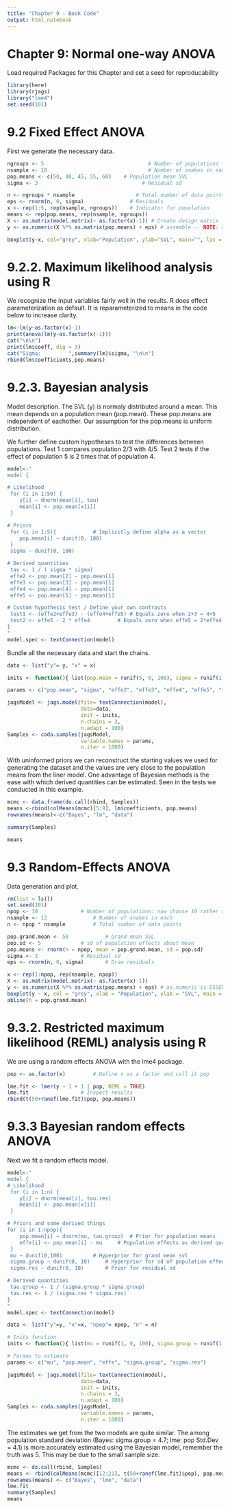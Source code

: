 ```yaml
---
title: "Chapter 9 - Book Code"
output: html_notebook
---
```


# Chapter 9: Normal one-way ANOVA 
Load required Packages for this Chapter and set a seed for reproducability

```r
library(here)
library(rjags)
library("lme4")
set.seed(101)
```

# 9.2 Fixed Effect ANOVA
First we generate the necessary data.

```r
ngroups <- 5				                  # Number of populations
nsample <- 10			                	  # Number of snakes in each
pop.means <- c(50, 40, 45, 55, 60) 	  # Population mean SVL
sigma <- 3				                    # Residual sd

n <- ngroups * nsample 			          # Total number of data points
eps <- rnorm(n, 0, sigma)	           	# Residuals 
x <- rep(1:5, rep(nsample, ngroups)) 	# Indicator for population
means <- rep(pop.means, rep(nsample, ngroups))
X <- as.matrix(model.matrix(~ as.factor(x)-1)) # Create design matrix
y <- as.numeric(X %*% as.matrix(pop.means) + eps) # assemble -- NOTE: as.numeric ESSENTIAL for WinBUGS

boxplot(y~x, col="grey", xlab="Population", ylab="SVL", main="", las = 1)

```

# 9.2.2. Maximum likelihood analysis using R
We recognize the input variables fairly well in the results.
R does effect parameterization as default. It is reparameterized to means in the code below to increase clarity.
```r
lm<-lm(y~as.factor(x)-1)
print(anova(lm(y~as.factor(x)-1)))
cat("\n\n")
print(lm$coeff, dig = 3)
cat("Sigma:         ",summary(lm)$sigma, "\n\n")
rbind(lm$coefficients,pop.means)
```

# 9.2.3. Bayesian analysis
Model description.
The SVL (y) is normaly distributed around a mean. This mean depends on a population mean (pop.mean). These pop.means are independent of eachother. Our assumption for the pop.means is uniform distribution. 

We further define custom hypotheses to test the differences between populations.
Test 1 compares population 2/3 with 4/5. Test 2 tests if the effect of population 5 is 2 times that of population 4. 
```r
model<-"
model {

# Likelihood
 for (i in 1:50) {
    y[i] ~ dnorm(mean[i], tau) 
    mean[i] <- pop.mean[x[i]]
 }

# Priors
 for (i in 1:5){			# Implicitly define alpha as a vector
    pop.mean[i] ~ dunif(0, 100)
 }
 sigma ~ dunif(0, 100)

# Derived quantities
 tau <- 1 / ( sigma * sigma)
 effe2 <- pop.mean[2] - pop.mean[1]
 effe3 <- pop.mean[3] - pop.mean[1]
 effe4 <- pop.mean[4] - pop.mean[1]
 effe5 <- pop.mean[5] - pop.mean[1]

# Custom hypothesis test / Define your own contrasts
 test1 <- (effe2+effe3) - (effe4+effe5) # Equals zero when 2+3 = 4+5
 test2 <- effe5 - 2 * effe4 		# Equals zero when effe5 = 2*effe4
}
"
model.spec <- textConnection(model)
```

Bundle all the necessary data and start the chains.

```r
data <- list("y"= y, "x" = x)

inits <- function(){ list(pop.mean = runif(5, 0, 100), sigma = runif(1, 0, 100) )}

params <- c("pop.mean", "sigma", "effe2", "effe3", "effe4", "effe5", "test1", "test2")

jagsModel <- jags.model(file= textConnection(model),
                        data=data,
                        init = inits,
                        n.chains = 3, 
                        n.adapt = 100)
Samples <- coda.samples(jagsModel, 
                        variable.names = params, 
                        n.iter = 1000)
```

With uninformed priors we can reconstruct the starting values we used for generating the dataset and the values are very close to the population means from the liner model.
One advantage of Bayesian methods is the ease with which derived quantities can be estimated.
Seen in the tests we conducted in this example.

```r
mcmc <- data.frame(do.call(rbind, Samples))
means <-rbind(colMeans(mcmc)[5:9], lm$coefficients, pop.means)
rownames(means)<-c("Bayes", "lm", "data")

summary(Samples)

means
```

# 9.3 Random-Effects ANOVA

Data generation and plot.

```r
rm(list = ls())
set.seed(101)
npop <- 10				# Number of populations: now choose 10 rather than 5
nsample <- 12				# Number of snakes in each
n <- npop * nsample			# Total number of data points

pop.grand.mean <- 50			# Grand mean SVL
pop.sd <- 5				# sd of population effects about mean
pop.means <- rnorm(n = npop, mean = pop.grand.mean, sd = pop.sd)
sigma <- 3				# Residual sd
eps <- rnorm(n, 0, sigma) 		# Draw residuals

x <- rep(1:npop, rep(nsample, npop))
X <- as.matrix(model.matrix(~ as.factor(x)-1))
y <- as.numeric(X %*% as.matrix(pop.means) + eps) # as.numeric is ESSENTIAL
boxplot(y ~ x, col = "grey", xlab = "Population", ylab = "SVL", main = "", las = 1) # Plot of generated data
abline(h = pop.grand.mean)
```

# 9.3.2. Restricted maximum likelihood (REML) analysis using R

We are using a random effects ANOVA with the lme4 package.

```r
pop <- as.factor(x)			# Define x as a factor and call it pop

lme.fit <- lmer(y ~ 1 + 1 | pop, REML = TRUE)
lme.fit					# Inspect results
rbind(t(50+ranef(lme.fit)$pop, pop.means))
```

# 9.3.3 Bayesian random effects ANOVA

Next we fit a random effects model. 

```r
model<-"
model {
# Likelihood
 for (i in 1:n) {
    y[i] ~ dnorm(mean[i], tau.res)
    mean[i] <- pop.mean[x[i]]
 }

# Priors and some derived things
for (i in 1:npop){
    pop.mean[i] ~ dnorm(mu, tau.group) 	# Prior for population means
    effe[i] <- pop.mean[i] - mu 	# Population effects as derived quant’s
 }
 mu ~ dunif(0,100)			# Hyperprior for grand mean svl
 sigma.group ~ dunif(0, 10)		# Hyperprior for sd of population effects
 sigma.res ~ dunif(0, 10)		# Prior for residual sd

# Derived quantities
 tau.group <- 1 / (sigma.group * sigma.group)
 tau.res <- 1 / (sigma.res * sigma.res)
}
"
model.spec <- textConnection(model)
```



```r
data <- list("y"=y, "x"=x, "npop"= npop, "n" = n)

# Inits function
inits <- function(){ list(mu = runif(1, 0, 100), sigma.group = runif(1, 0, 10), sigma.res = runif(1, 0, 10) )}

# Params to estimate
params <- c("mu", "pop.mean", "effe", "sigma.group", "sigma.res")

jagsModel <- jags.model(file= textConnection(model),
                        data=data,
                        init = inits,
                        n.chains = 3, 
                        n.adapt = 100)
Samples <- coda.samples(jagsModel, 
                        variable.names = params, 
                        n.iter = 1000)
```

The estimates we get from the two models are quite similar.
The among population standard deviation (Bayes: sigma.group = 4.7; lme: pop Std.Dev = 4.1) is more accurately estimated using the Bayesian model, remember the truth was 5. This may be due to the small sample size. 

```r
mcmc <- do.call(rbind, Samples)
means <- rbind(colMeans(mcmc)[12:21], t(50+ranef(lme.fit)$pop), pop.means)
rownames(means) <- c("Bayes", "lme", "data")
lme.fit
summary(Samples)
means
```
